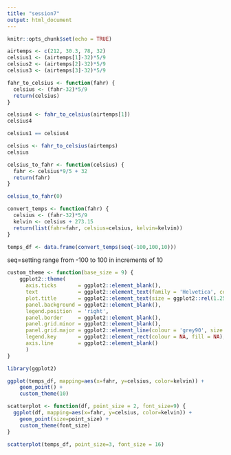 ```yaml
---
title: "session7"
output: html_document
---
```


```r
knitr::opts_chunk$set(echo = TRUE)
```

```r
airtemps <- c(212, 30.3, 78, 32)
celsius1 <- (airtemps[1]-32)*5/9
celsius2 <- (airtemps[2]-32)*5/9
celsius3 <- (airtemps[3]-32)*5/9
```

```r
fahr_to_celsius <- function(fahr) {
  celsius <- (fahr-32)*5/9
  return(celsius)
}

celsius4 <- fahr_to_celsius(airtemps[1])
celsius4

celsius1 == celsius4

```


```r
celsius <- fahr_to_celsius(airtemps)
celsius

```

```r

celsius_to_fahr <- function(celsius) {
  fahr <- celsius*9/5 + 32
  return(fahr)
}

celsius_to_fahr(0)
```


```r
convert_temps <- function(fahr) {
  celsius <- (fahr-32)*5/9
  kelvin <- celsius + 273.15
  return(list(fahr=fahr, celsius=celsius, kelvin=kelvin))
}

temps_df <- data.frame(convert_temps(seq(-100,100,10)))
```
seq=setting range from -100 to 100 in increments of 10

```r
custom_theme <- function(base_size = 9) {
    ggplot2::theme(
      axis.ticks       = ggplot2::element_blank(),
      text             = ggplot2::element_text(family = 'Helvetica', color = 'gray30', size = base_size),
      plot.title       = ggplot2::element_text(size = ggplot2::rel(1.25), hjust = 0.5, face = 'bold'),
      panel.background = ggplot2::element_blank(),
      legend.position  = 'right',
      panel.border     = ggplot2::element_blank(),
      panel.grid.minor = ggplot2::element_blank(),
      panel.grid.major = ggplot2::element_line(colour = 'grey90', size = .25),
      legend.key       = ggplot2::element_rect(colour = NA, fill = NA),
      axis.line        = ggplot2::element_blank()
      )
}
```

```r
library(ggplot2)

ggplot(temps_df, mapping=aes(x=fahr, y=celsius, color=kelvin)) +
    geom_point() +
    custom_theme(10)
```

```r
scatterplot <- function(df, point_size = 2, font_size=9) {
  ggplot(df, mapping=aes(x=fahr, y=celsius, color=kelvin)) +
    geom_point(size=point_size) +
    custom_theme(font_size)
}

scatterplot(temps_df, point_size=3, font_size = 16)
```


